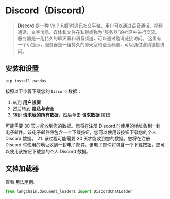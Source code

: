 # Discord（Discord）

> [Discord](https://discord.com/) 是一种 VoIP 和即时通讯社交平台。用户可以通过语音通话、视频通话、文字消息、媒体和文件在私聊或称为“服务器”的社区中进行交流。
> 服务器是一组持久的聊天室和语音频道，可以通过邀请链接访问。
> 这里有一个小提示，服务器是一组持久的聊天室和语音频道，可以通过邀请链接访问。

## 安装和设置


```bash
pip install pandas
```

按照以下步骤下载您的 `Discord` 数据：

1. 转到 **用户设置**
2. 然后转到 **隐私与安全**
3. 转到 **请求我的所有数据**，然后单击 **请求数据** 按钮

可能需要 30 天才能收到您的数据。您将在注册 Discord 时使用的地址收到一封电子邮件。该电子邮件将包含一个下载按钮，您可以使用该按钮下载您的个人 Discord 数据。
21. 该过程可能需要 30 天才能收到您的数据。您将在注册 Discord 时使用的地址收到一封电子邮件。该电子邮件将包含一个下载按钮，您可以使用该按钮下载您的个人 Discord 数据。


## 文档加载器

查看 [用法示例](/docs/modules/data_connection/document_loaders/integrations/discord.html)。

```python
from langchain.document_loaders import DiscordChatLoader
```
